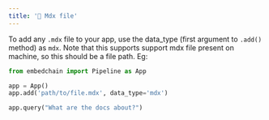 ```yaml
---
title: '📝 Mdx file'
---
```


To add any `.mdx` file to your app, use the data_type (first argument to `.add()` method) as `mdx`. Note that this supports support mdx file present on machine, so this should be a file path. Eg:

```python
from embedchain import Pipeline as App

app = App()
app.add('path/to/file.mdx', data_type='mdx')

app.query("What are the docs about?")
```
